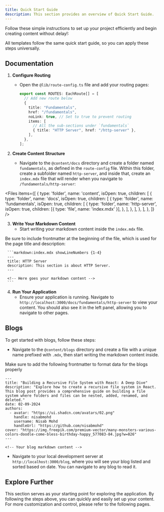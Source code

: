 ```yaml
---
title: Quick Start Guide
description: This section provides an overview of Quick Start Guide.
---
```


Follow these simple instructions to set up your project efficiently and begin creating content without delay!:

<Note type="info">
    All templates follow the same quick start guide, so you can apply these steps universally.
</Note>

## Documentation

1. **Configure Routing**
    - Open the `@lib/route-config.ts` file and add your routing pages:

        ```typescript:route-config.ts
        export const ROUTES: EachRoute[] = [
          // Add new route below
          {
            title: "Fundamentals",
            href: "/fundamentals",
            noLink: true, // Set to true to prevent routing
            items: [
              // All the sub-sections under `fundamentals`
              { title: "HTTP Server", href: "/http-server" },
            ],
          },
        ];
        ```

2. **Create Content Structure**
    - Navigate to the `@content/docs` directory and create a folder named `fundamentals`, as defined in the `route-config` file. Within this folder, create a subfolder named `http-server`, and inside that, create an `index.mdx` file that will render when you navigate to `/fundamentals/http-server`:

<Files
    items={[
        {
            type: 'folder',
            name: 'content',
            isOpen: true,
            children: [
                {
                    type: 'folder',
                    name: 'docs',
                    isOpen: true,
                    children: [
                        {
                            type: 'folder',
                            name: 'fundamentals',
                            isOpen: true,
                            children: [
                                {
                                    type: 'folder',
                                    name: 'http-server',
                                    isOpen: true,
                                    children: [{ type: 'file', name: 'index.mdx' }],
                                },
                            ],
                        },
                    ],
                },
            ],
        },
    ]}
/>

3. **Write Your Markdown Content**
    - Start writing your markdown content inside the `index.mdx` file.

<Note type="warning">
    Be sure to include frontmatter at the beginning of the file, which is used for the page title
    and description:
</Note>

     ```markdown:index.mdx showLineNumbers {1-4}
     ---
     title: HTTP Server
     description: This section is about HTTP Server.
     ---

     <!-- Here goes your markdown content -->
     ```

4. **Run Your Application**
    - Ensure your application is running. Navigate to `http://localhost:3000/docs/fundamentals/http-server` to view your content. You should also see it in the left panel, allowing you to navigate to other pages.

## Blogs

To get started with blogs, follow these steps:

- Navigate to the `@content/blogs` directory and create a file with a unique name prefixed with `.mdx`, then start writing the markdown content inside.

<Note type="warning">
    Make sure to add the following frontmatter to format data for the blogs properly
</Note>

```markdown:blog-name.mdx
---
title: "Building a Recursive File System with React: A Deep Dive"
description: "Explore how to create a recursive file system in React. This blog post provides a comprehensive guide on building a file system where folders and files can be nested, added, renamed, and deleted."
date: 02-09-2024
authors:
  - avatar: "https://ui.shadcn.com/avatars/02.png"
    handle: nisabmohd
    username: Nisab Mohd
    handleUrl: "https://github.com/nisabmohd"
cover: "https://img.freepik.com/premium-vector/many-monsters-various-colors-doodle-come-bless-birthday-happy_577083-84.jpg?w=826"
---

<!-- Your blog markdown content -->
```

- Navigate to your local development server at `http://localhost:3000/blog`, where you will see your blog listed and sorted based on date. You can navigate to any blog to read it.

## Explore Further

This section serves as your starting point for exploring the application. By following the steps above, you can quickly and easily set up your content. For more customization and control, please refer to the following pages.
